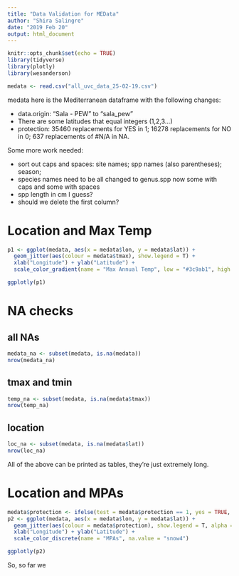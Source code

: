 ```yaml
---
title: "Data Validation for MEData"
author: "Shira Salingre"
date: "2019 Feb 20"
output: html_document
---
```


```r
knitr::opts_chunk$set(echo = TRUE)
library(tidyverse)
library(plotly)
library(wesanderson)

medata <- read.csv("all_uvc_data_25-02-19.csv")

```

medata here is the Mediterranean dataframe with the following changes:

* data.origin: “Sala - PEW” to “sala_pew”
* There are some latitudes that equal integers (1,2,3…)
* protection: 35460 replacements for YES in 1; 16278 replacements for NO in 0; 637 replacements of #N/A in NA.

Some more work needed:

- sort out caps and spaces: site names; spp names (also parentheses);  season; 
- species names need to be all changed to genus.spp now some with caps and some with spaces
- spp length in cm I guess?
- should we delete the first column?	

# Location and Max Temp

```r
p1 <- ggplot(medata, aes(x = medata$lon, y = medata$lat)) +
  geom_jitter(aes(colour = medata$tmax), show.legend = T) +
  xlab("Longitude") + ylab("Latitude") +
  scale_color_gradient(name = "Max Annual Temp", low = "#3c9ab1", high = "#f22300", na.value = "#899da4")

ggplotly(p1)

```

# NA checks

## all NAs

```r
medata_na <- subset(medata, is.na(medata))
nrow(medata_na)
```

## tmax and tmin

```r
temp_na <- subset(medata, is.na(medata$tmax))
nrow(temp_na)
```

## location

```r
loc_na <- subset(medata, is.na(medata$lat))
nrow(loc_na)
```

All of the above can be printed as tables, they're just extremely long.

# Location and MPAs

```r
medata$protection <- ifelse(test = medata$protection == 1, yes = TRUE, no = FALSE) # convert to logical
p2 <- ggplot(medata, aes(x = medata$lon, y = medata$lat)) +
  geom_jitter(aes(colour = medata$protection), show.legend = T, alpha = 0.2) +
  xlab("Longitude") + ylab("Latitude") +
  scale_color_discrete(name = "MPAs", na.value = "snow4")

ggplotly(p2)

```


So, so far we 